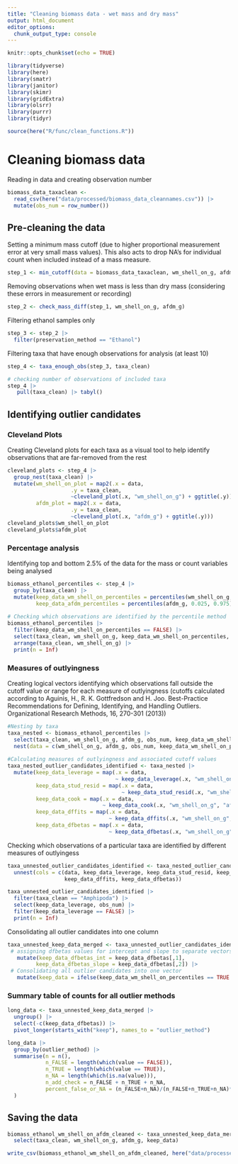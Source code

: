 ```yaml
---
title: "Cleaning biomass data - wet mass and dry mass"
output: html_document
editor_options: 
  chunk_output_type: console
---
```


```r
knitr::opts_chunk$set(echo = TRUE)

library(tidyverse)
library(here)
library(smatr)
library(janitor)
library(skimr)
library(gridExtra)
library(olsrr)
library(purrr)
library(tidyr)

source(here("R/func/clean_functions.R"))
```

# Cleaning biomass data

Reading in data and creating observation number

```r
biomass_data_taxaclean <-
  read_csv(here("data/processed/biomass_data_cleannames.csv")) |> 
  mutate(obs_num = row_number())
```

## Pre-cleaning the data

Setting a minimum mass cutoff (due to higher proportional measurement error at very small mass values). This also acts to drop NA's for individual count when included instead of a mass measure. 

```r
step_1 <- min_cutoff(data = biomass_data_taxaclean, wm_shell_on_g, afdm_g)  
```

Removing observations when wet mass is less than dry mass (considering these errors in measurement or recording)

```r
step_2 <- check_mass_diff(step_1, wm_shell_on_g, afdm_g)
```

Filtering ethanol samples only

```r
step_3 <- step_2 |>
  filter(preservation_method == "Ethanol")
```

Filtering taxa that have enough observations for analysis (at least 10)

```r
step_4 <- taxa_enough_obs(step_3, taxa_clean)

# checking number of observations of included taxa
step_4 |>
   pull(taxa_clean) |> tabyl()
```

## Identifying outlier candidates

### Cleveland Plots

Creating Cleveland plots for each taxa as a visual tool to help identify observations that are far-removed from the rest

```r
cleveland_plots <- step_4 |>
  group_nest(taxa_clean) |>
  mutate(wm_shell_on_plot = map2(.x = data,
                    .y = taxa_clean,
                    ~cleveland_plot(.x, "wm_shell_on_g") + ggtitle(.y)),
         afdm_plot = map2(.x = data,
                    .y = taxa_clean,
                    ~cleveland_plot(.x, "afdm_g") + ggtitle(.y)))
cleveland_plots$wm_shell_on_plot
cleveland_plots$afdm_plot
```

### Percentage analysis 

Identifying top and bottom 2.5% of the data for the mass or count variables being analysed

```r
biomass_ethanol_percentiles <- step_4 |>
  group_by(taxa_clean) |>
  mutate(keep_data_wm_shell_on_percentiles = percentiles(wm_shell_on_g, 0.025, 0.975),
         keep_data_afdm_percentiles = percentiles(afdm_g, 0.025, 0.975))
  
# Checking which observations are identified by the percentile method
biomass_ethanol_percentiles |> 
  filter(keep_data_wm_shell_on_percentiles == FALSE) |> 
  select(taxa_clean, wm_shell_on_g, keep_data_wm_shell_on_percentiles, obs_num) |>
  arrange(taxa_clean, wm_shell_on_g) |>
  print(n = Inf)
```

### Measures of outlyingness

Creating logical vectors identifying which observations fall outside the cutoff value or range for each measure of outlyingness (cutoffs calculated according to Aguinis, H., R. K. Gottfredson and H. Joo. Best-Practice Recommendations for Defining, Identifying, and Handling Outliers. Organizational Research Methods, 16, 270-301 (2013))

```r
#Nesting by taxa
taxa_nested <- biomass_ethanol_percentiles |> 
  select(taxa_clean, wm_shell_on_g, afdm_g, obs_num, keep_data_wm_shell_on_percentiles, keep_data_afdm_percentiles) |> 
  nest(data = c(wm_shell_on_g, afdm_g, obs_num, keep_data_wm_shell_on_percentiles, keep_data_afdm_percentiles))
  
#Calculating measures of outlyingness and associated cutoff values
taxa_nested_outlier_candidates_identified <- taxa_nested |> 
  mutate(keep_data_leverage = map(.x = data,
                                  ~ keep_data_leverage(.x, "wm_shell_on_g", "afdm_g")),
         keep_data_stud_resid = map(.x = data,
                                    ~ keep_data_stud_resid(.x, "wm_shell_on_g", "afdm_g")),
         keep_data_cook = map(.x = data,
                              ~ keep_data_cook(.x, "wm_shell_on_g", "afdm_g")),
         keep_data_dffits = map(.x = data,
                                ~ keep_data_dffits(.x, "wm_shell_on_g", "afdm_g")),
         keep_data_dfbetas = map(.x = data,
                                ~ keep_data_dfbetas(.x, "wm_shell_on_g", "afdm_g")))
```

Checking which observations of a particular taxa are identified by different measures of outlyingess

```r
taxa_unnested_outlier_candidates_identified <- taxa_nested_outlier_candidates_identified |>
  unnest(cols = c(data, keep_data_leverage, keep_data_stud_resid, keep_data_cook, 
                  keep_data_dffits, keep_data_dfbetas)) 

taxa_unnested_outlier_candidates_identified |>
  filter(taxa_clean == "Amphipoda") |>
  select(keep_data_leverage, obs_num) |>
  filter(keep_data_leverage == FALSE) |>
  print(n = Inf)
```

Consolidating all outlier candidates into one column

```r
taxa_unnested_keep_data_merged <- taxa_unnested_outlier_candidates_identified |>
 # assigning dfbetas values for intercept and slope to separate vectors
   mutate(keep_data_dfbetas_int = keep_data_dfbetas[,1], 
         keep_data_dfbetas_slope = keep_data_dfbetas[,2]) |>
 # Consolidating all outlier candidates into one vector
   mutate(keep_data = ifelse(keep_data_wm_shell_on_percentiles == TRUE & keep_data_afdm_percentiles == TRUE & keep_data_cook == TRUE & keep_data_leverage == TRUE & keep_data_stud_resid == TRUE & keep_data_dffits == TRUE & keep_data_dfbetas_int == TRUE & keep_data_dfbetas_slope == TRUE, TRUE, FALSE)) 
```

### Summary table of counts for all outlier methods 

```r
long_data <- taxa_unnested_keep_data_merged |> 
  ungroup() |> 
  select(-c(keep_data_dfbetas)) |> 
  pivot_longer(starts_with("keep"), names_to = "outlier_method") 

long_data |> 
  group_by(outlier_method) |> 
  summarise(n = n(),
            n_FALSE = length(which(value == FALSE)),
            n_TRUE = length(which(value == TRUE)),
            n_NA = length(which(is.na(value))),
            n_add_check = n_FALSE + n_TRUE + n_NA,
            percent_false_or_NA = (n_FALSE+n_NA)/(n_FALSE+n_TRUE+n_NA)*100
  )
```

## Saving the data
```r
biomass_ethanol_wm_shell_on_afdm_cleaned <- taxa_unnested_keep_data_merged |>
  select(taxa_clean, wm_shell_on_g, afdm_g, keep_data)

write_csv(biomass_ethanol_wm_shell_on_afdm_cleaned, here("data/processed/ethanol/wm_shell_on_afdm/biomass_ethanol_wm_shell_on_afdm_cleaned.csv"))
```

